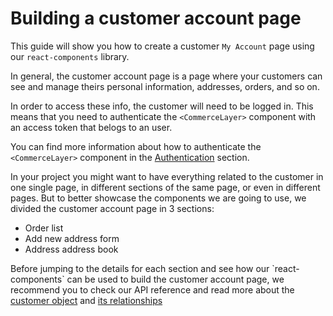  
<Meta title="Examples/Customer Account/Introdution"></Meta>

# Building a customer account page

This guide will show you how to create a customer `My Account` page using our `react-components` library.

In general, the customer account page is a page where your customers can see and manage theirs personal information, addresses, orders, and so on.

In order to access these info, the customer will need to be logged in. This means that you need to authenticate the `<CommerceLayer>` component with an access token
that belogs to an user. 

You can find more information about how to authenticate the `<CommerceLayer>` component in the [Authentication](/docs/getting-started-authentication--docs) section.

In your project you might want to have everything related to the customer in one single page, in different sections of the same page, or even in different pages.
But to better showcase the components we are going to use, we divided the customer account page in 3 sections:

- Order list
- Add new address form
- Address address book

<span title="Important" type="info">
  Before jumping to the details for each section and see how our `react-components` can be used to build the customer account page, we recommend you to 
  check our API reference and read more about the <a href="https://docs.commercelayer.io/core/v/api-reference/customers" target="_blank">customer object</a> 
  and <a href="https://docs.commercelayer.io/core/v/api-reference/customers/list#relationships" target="_blank">its relationships</a>
</span>

